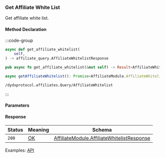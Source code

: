 ### Get Affiliate White List

Get affiliate white list.

#### Method Declaration

:::code-group

```python [Python]
async def get_affiliate_whitelist(
    self,
) -> affiliate_query.AffiliateWhitelistResponse
```

```rust [Rust]
pub async fn get_affiliate_whitelist(&mut self) -> Result<AffiliateWhitelist, Error>
```

```typescript [TypeScript]
async getAffiliateWhitelist(): Promise<AffiliateModule.AffiliateWhitelistResponse>
```

```uri
/dydxprotocol.affiliates.Query/AffiliateWhitelist
```

:::

#### Parameters

#### Response

| Status    | Meaning   | Schema                                        |
| --------- | --------- | --------------------------------------------- |
| `200`     | [OK]      | [AffiliateModule.AffiliateWhitelistResponse]  |


Examples: [API]

[API]: https://test-dydx-rest.kingnodes.com/dydxprotocol/affiliates/affiliate_whitelist

[OK]: /types/ok
[AffiliateModule.AffiliateWhitelistResponse]: /types/cosmos
